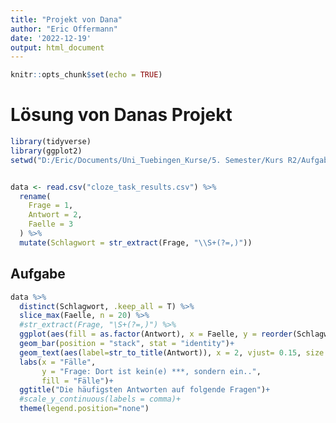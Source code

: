 ```yaml
---
title: "Projekt von Dana"
author: "Eric Offermann"
date: '2022-12-19'
output: html_document
---
```


```r
knitr::opts_chunk$set(echo = TRUE)
```

# Lösung von Danas Projekt


```r
library(tidyverse)
library(ggplot2)
setwd("D:/Eric/Documents/Uni_Tuebingen_Kurse/5. Semester/Kurs R2/Aufgabe_1/Advanced-data-processing-with-R/Projects/dana-jabari/")


data <- read.csv("cloze_task_results.csv") %>%
  rename(
    Frage = 1,
    Antwort = 2,
    Faelle = 3
  ) %>%
  mutate(Schlagwort = str_extract(Frage, "\\S+(?=,)"))


```

## Aufgabe

```r
data %>%
  distinct(Schlagwort, .keep_all = T) %>%
  slice_max(Faelle, n = 20) %>%
  #str_extract(Frage, "\S+(?=,)") %>%
  ggplot(aes(fill = as.factor(Antwort), x = Faelle, y = reorder(Schlagwort, -Faelle))) +
  geom_bar(position = "stack", stat = "identity")+
  geom_text(aes(label=str_to_title(Antwort)), x = 2, vjust= 0.15, size = 3, nudge_y = -0.1)+
  labs(x = "Fälle",
       y = "Frage: Dort ist kein(e) ***, sondern ein..",
       fill = "Fälle")+ 
  ggtitle("Die häufigsten Antworten auf folgende Fragen")+
  #scale_y_continuous(labels = comma)+
  theme(legend.position="none")

```